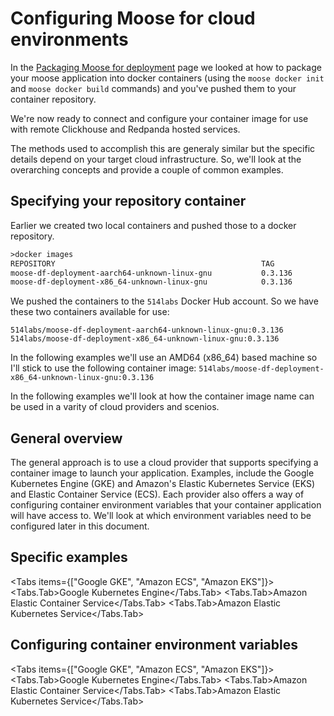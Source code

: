 
# Configuring Moose for cloud environments

In the [Packaging Moose for deployment](packaging-moose-for-deployment.mdx) page we looked at how to package your moose application into docker containers (using the `moose docker init` and `moose docker build` commands) and you've pushed them to your container repository.

We're now ready to connect and configure your container image for use with remote Clickhouse and Redpanda hosted services.

The methods used to accomplish this are generaly similar but the specific details depend on your target cloud infrastructure. So, we'll look at the overarching concepts and provide a couple of common examples.

## Specifying your repository container

Earlier we created two local containers and pushed those to a docker repository.

```txt filename="Terminal" copy
>docker images
REPOSITORY                                              TAG               IMAGE ID       CREATED              SIZE
moose-df-deployment-aarch64-unknown-linux-gnu           0.3.136           c50674c7a68a   About a minute ago   155MB
moose-df-deployment-x86_64-unknown-linux-gnu            0.3.136           e5b449d3dea3   About a minute ago   163MB
```

We pushed the containers to the `514labs` Docker Hub account. So we have these two containers available for use:

```
514labs/moose-df-deployment-aarch64-unknown-linux-gnu:0.3.136
514labs/moose-df-deployment-x86_64-unknown-linux-gnu:0.3.136
```

In the following examples we'll use an AMD64 (x86_64) based machine so I'll stick to use the following container image: `514labs/moose-df-deployment-x86_64-unknown-linux-gnu:0.3.136`

In the following examples we'll look at how the container image name can be used in a varity of cloud providers and scenios.

## General overview

The general approach is to use a cloud provider that supports specifying a container image to launch your application. Examples, include the Google Kubernetes Engine (GKE) and Amazon's Elastic Kubernetes Service (EKS) and Elastic Container Service (ECS). Each provider also offers a way of configuring container environment variables that your container application will have access to. We'll look at which environment variables need to be configured later in this document.

## Specific examples

<Tabs items={["Google GKE", "Amazon ECS", "Amazon EKS"]}>
  <Tabs.Tab>Google Kubernetes Engine</Tabs.Tab>
  <Tabs.Tab>Amazon Elastic Container Service</Tabs.Tab>
  <Tabs.Tab>Amazon Elastic Kubernetes Service</Tabs.Tab>
</Tabs>

## Configuring container environment variables

<Tabs items={["Google GKE", "Amazon ECS", "Amazon EKS"]}>
  <Tabs.Tab>Google Kubernetes Engine</Tabs.Tab>
  <Tabs.Tab>Amazon Elastic Container Service</Tabs.Tab>
  <Tabs.Tab>Amazon Elastic Kubernetes Service</Tabs.Tab>
</Tabs>
